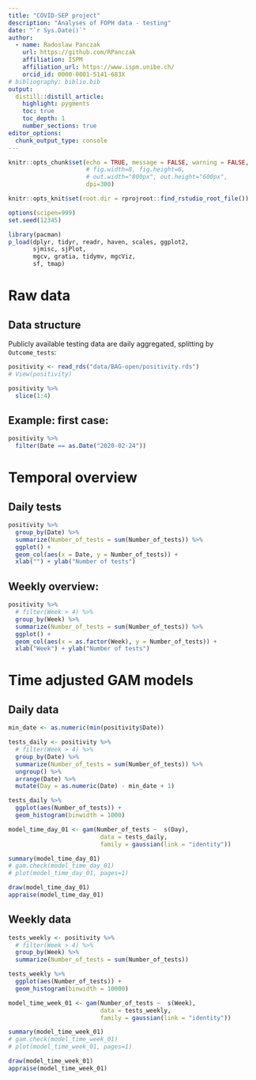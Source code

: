 ```yaml
---
title: "COVID-SEP project"
description: "Analyses of FOPH data - testing"
date: "`r Sys.Date()`"
author:
  - name: Radoslaw Panczak 
    url: https://github.com/RPanczak
    affiliation: ISPM
    affiliation_url: https://www.ispm.unibe.ch/
    orcid_id: 0000-0001-5141-683X
# bibliography: biblio.bib
output:
  distill::distill_article:
    highlight: pygments
    toc: true
    toc_depth: 1
    number_sections: true
editor_options: 
  chunk_output_type: console
---
```


<!-- ------------------------------------------------------------ --> 
<!-- ------------------------------------------------------------ --> 

```r
knitr::opts_chunk$set(echo = TRUE, message = FALSE, warning = FALSE, 
                      # fig.width=8, fig.height=6, 
                      # out.width="800px", out.height="600px",
                      dpi=300)

knitr::opts_knit$set(root.dir = rprojroot::find_rstudio_root_file())

options(scipen=999)
set.seed(12345)

library(pacman) 
p_load(dplyr, tidyr, readr, haven, scales, ggplot2,
       sjmisc, sjPlot,
       mgcv, gratia, tidymv, mgcViz,
       sf, tmap)
```

<!-- ------------------------------------------------------------ --> 

# Raw data 

## Data structure

Publicly available testing data are daily aggregated, splitting by `Outcome_tests`:

```r
positivity <- read_rds("data/BAG-open/positivity.rds")
# View(positivity)

positivity %>% 
  slice(1:4)
```

## Example: first case:

```r
positivity %>% 
  filter(Date == as.Date("2020-02-24"))
```

# Temporal overview

## Daily tests

```r
positivity %>% 
  group_by(Date) %>% 
  summarize(Number_of_tests = sum(Number_of_tests)) %>% 
  ggplot() + 
  geom_col(aes(x = Date, y = Number_of_tests)) + 
  xlab("") + ylab("Number of tests")
```

## Weekly overview:

```r
positivity %>% 
  # filter(Week > 4) %>% 
  group_by(Week) %>% 
  summarize(Number_of_tests = sum(Number_of_tests)) %>% 
  ggplot() + 
  geom_col(aes(x = as.factor(Week), y = Number_of_tests)) + 
  xlab("Week") + ylab("Number of tests")
```

# Time adjusted GAM models 

## Daily data

```r
min_date <- as.numeric(min(positivity$Date))

tests_daily <- positivity %>% 
  # filter(Week > 4) %>% 
  group_by(Date) %>% 
  summarize(Number_of_tests = sum(Number_of_tests)) %>% 
  ungroup() %>% 
  arrange(Date) %>% 
  mutate(Day = as.numeric(Date) - min_date + 1)

tests_daily %>% 
  ggplot(aes(Number_of_tests)) +
  geom_histogram(binwidth = 1000)
```


```r
model_time_day_01 <- gam(Number_of_tests ~  s(Day), 
                          data = tests_daily, 
                          family = gaussian(link = "identity"))
```


```r
summary(model_time_day_01)
# gam.check(model_time_day_01)
# plot(model_time_day_01, pages=1)

draw(model_time_day_01)
appraise(model_time_day_01)
```

## Weekly data

```r
tests_weekly <- positivity %>% 
  # filter(Week > 4) %>% 
  group_by(Week) %>% 
  summarize(Number_of_tests = sum(Number_of_tests))

tests_weekly %>% 
  ggplot(aes(Number_of_tests)) +
  geom_histogram(binwidth = 10000)
```


```r
model_time_week_01 <- gam(Number_of_tests ~  s(Week), 
                          data = tests_weekly, 
                          family = gaussian(link = "identity"))
```


```r
summary(model_time_week_01)
# gam.check(model_time_week_01)
# plot(model_time_week_01, pages=1)

draw(model_time_week_01)
appraise(model_time_week_01)
```



